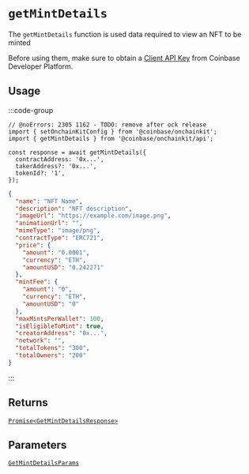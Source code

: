 # `getMintDetails`

The `getMintDetails` function is used data required to view an NFT to be minted

Before using them, make sure to obtain a [Client API Key](https://portal.cdp.coinbase.com/projects/project-id/api-keys/client-key) from Coinbase Developer Platform.

## Usage

:::code-group

```tsx twoslash [code]
// @noErrors: 2305 1162 - TODO: remove after ock release
import { setOnchainKitConfig } from '@coinbase/onchainkit';
import { getMintDetails } from '@coinbase/onchainkit/api';

const response = await getMintDetails({
  contractAddress: '0x...',
  takerAddress?: '0x...',
  tokenId?: '1',
});
```

```json [return value]
{
  "name": "NFT Name",
  "description": "NFT description",
  "imageUrl": "https://example.com/image.png",
  "animationUrl": "",
  "mimeType": "image/png",
  "contractType": "ERC721",
  "price": {
    "amount": "0.0001",
    "currency": "ETH",
    "amountUSD": "0.242271"
  },
  "mintFee": {
    "amount": "0",
    "currency": "ETH",
    "amountUSD": "0"
  },
  "maxMintsPerWallet": 100,
  "isEligibleToMint": true,
  "creatorAddress": "0x...",
  "network": "",
  "totalTokens": "300",
  "totalOwners": "200"
}
```

:::

## Returns

[`Promise<GetMintDetailsResponse>`](/api/types#getmintdetailsresponse)

## Parameters

[`GetMintDetailsParams`](/api/types#getmintdetailsparams)
